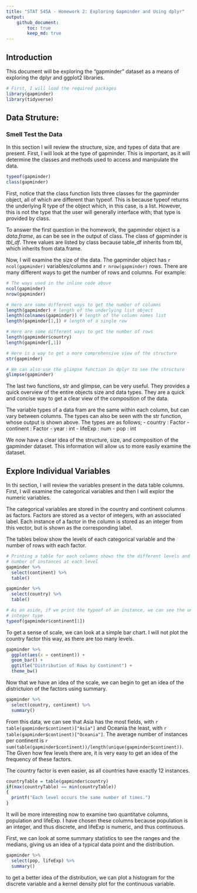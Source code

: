 ```yaml
---
title: "STAT 545A - Homework 2: Exploring Gapminder and Using dplyr"
output: 
    github_document:
        toc: true
        keep_md: true
---
```


## Introduction

This document will be exploring the "gapminder" dataset as a means of exploring the dplyr and ggplot2 libraries.

```r
# First, I will load the required packages
library(gapminder)
library(tidyverse)
```

## Data Struture:
### Smell Test the Data

In this section I will review the structure, size, and types of data that are present. First, I will look at the type of gapminder. This is important, as it will determine the classes and methods used to access and manipulate the data.

```r
typeof(gapminder)
class(gapminder)
```

First, notice that the class function lists three classes for the gapminder object, all of which are different than typeof. This is because typeof returns the underlying R type of the object which, in this case, is a list. However, this is not the type that the user will generally interface with; that type is provided by class. 

To answer the first question in the homework, the gapminder object is a _data.frame_, as can be see in the output of class. The class of gapminder is *tbl_df*. Three values are listed by class because table_df inherits from tbl, which inherits from data.frame.

Now, I will examine the size of the data. The gapminder object has ```r ncol(gapminder)``` variables/columns and ```r nrow(gapminder)``` rows. There are many different ways to get the number of rows and columns. For example:

```r
# The ways used in the inline code above
ncol(gapminder)
nrow(gapminder)

# Here are some different ways to get the number of columns
length(gapminder) # length of the underlying list object
length(colnames(gapminder)) # length of the column names list
length(gapminder[1,]) # length of a single row

# Here are some different ways to get the number of rows
length(gapminder$country)
length(gapminder[,1])

# Here is a way to get a more comprehensive view of the structure
str(gapminder)

# We can also use the glimpse function in dplyr to see the structure
glimpse(gapminder)
```
The last two functions, str and glimpse, can be very useful. They provides a quick overview of the entire objects size and data types. They are a quick and concise way to get a clear view of the composition of the data.

The variable types of a data fram are the same within each column, but can vary between columns. The types can also be seen with the str function, whose output is shown above. The types are as follows;
- country   : Factor
- continent : Factor
- year      : int
- lifeExp   : num
- pop       : int

We now have a clear idea of the structure, size, and composition of the gapminder dataset. This information will allow us to more easily examine the dataset.

## Explore Individual Variables

In thi section, I will review the variables present in the data table columns. First, I will examine the categorical variables and then I will explor the numeric variables.

The categorical variables are stored in the country and continent columns as factors. Factors are stored as a vector of integers, with an associated label. Each instance of a factor in the column is stored as an integer from this vector, but is shown as the corresponding label.

The tables below show the levels of each categorical variable and the number of rows with each factor.

```r
# Printing a table for each columns shows the the different levels and the
# number of instances at each level
gapminder %>%
  select(continent) %>%
  table()

gapminder %>%
  select(country) %>%
  table()

# As an aside, if we print the typeof of an instance, we can see the underlying
# integer type
typeof(gapminder$continent[1])
```

To get a sense of scale, we can look at a simple bar chart. I will not plot the country factor this way, as there are too many levels.

```r
gapminder %>%
  ggplot(aes(x = continent)) + 
  geom_bar() +
  ggtitle("Distribution of Rows by Continent") +
  theme_bw()
```

Now that we have an idea of the scale, we can begin to get an idea of the districtuion of the factors using summary.

```r
gapminder %>%
  select(country, continent) %>%
  summary()
```

From this data, we can see that Asia has the most fields, with ```r table(gapminder$continent)["Asia"]``` and Oceania the least, with ```r table(gapminder$continent)["Oceania"]```. The average number of instances per continent is ```r sum(table(gapminder$continent))/length(unique(gapminder$continent))```. The Given how few levels there are, it is very easy to get an idea of the frequency of these factors.

The country factor is even easier, as all countries have exactly 12 instances.

```r
countryTable = table(gapminder$country)
if(max(countryTable) == min(countryTable))
{
  printf("Each level occurs the same number of times.")
}
```

It will be more interesting now to examine two quantitatve columns, population and lifeExp. I have chosen these columns because population is an integer, and thus discrete, and lifeExp is numeric, and thus continuous.

First, we can look at some summary statistics to see the ranges and the medians, giving us an idea of a typical data point and the distribution.

```r
gapminder %>%
  select(pop, lifeExp) %>%
  summary()
```

to get a better idea of the distribution, we can plot a histogram for the discrete variable and a kernel density plot for the continuous variable.

```r

```